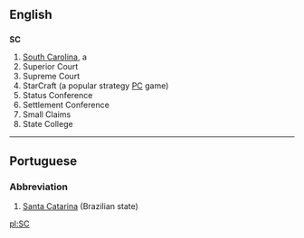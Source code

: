 ==English==

==={{abbreviation}}===
'''SC'''

#[[South Carolina]], a {{USstate}}
#Superior Court
#Supreme Court
#StarCraft (a popular strategy [[PC]] game)
#Status Conference
#Settlement Conference
#Small Claims
#State College


----

==Portuguese==
===Abbreviation===
#[[Santa Catarina]] (Brazilian state)

[[pl:SC]]